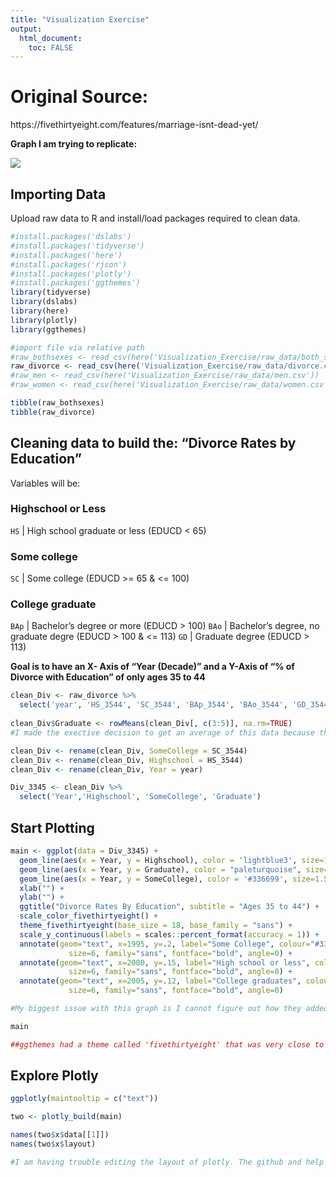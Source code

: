 ```yaml
---
title: "Visualization Exercise"
output:
  html_document:
    toc: FALSE
---
```


# Original Source:

https://fivethirtyeight.com/features/marriage-isnt-dead-yet/

**Graph I am trying to replicate:**

![](Visualization_Exercise/casselman-feature-marriage-4.webp)

## Importing Data

Upload raw data to R and install/load packages required to clean data.

```r
#install.packages('dslabs')
#install.packages('tidyverse')
#install.packages('here')
#install.packages('rjson')
#install.packages('plotly')
#install.packages('ggthemes')
library(tidyverse)
library(dslabs)
library(here)
library(plotly)
library(ggthemes)

#import file via relative path
#raw_bothsexes <- read_csv(here('Visualization_Exercise/raw_data/both_sexes.csv'))
raw_divorce <- read_csv(here('Visualization_Exercise/raw_data/divorce.csv'))
#raw_men <- read_csv(here('Visualization_Exercise/raw_data/men.csv'))
#raw_women <- read_csv(here('Visualization_Exercise/raw_data/women.csv'))

tibble(raw_bothsexes)
tibble(raw_divorce)

```

## Cleaning data to build the: "Divorce Rates by Education"

Variables will be:

### Highschool or Less

`HS` \| High school graduate or less (EDUCD \< 65)

### Some college

`SC` \| Some college (EDUCD \>= 65 & \<= 100)

### College graduate

`BAp` \| Bachelor's degree or more (EDUCD \> 100) `BAo` \| Bachelor's degree, no graduate degre (EDUCD \> 100 & \<= 113) `GD` \| Graduate degree (EDUCD \> 113)

**Goal is to have an X- Axis of "Year (Decade)" and a Y-Axis of "% of Divorce with Education" of only ages 35 to 44**

```r
clean_Div <- raw_divorce %>%
  select('year', 'HS_3544', 'SC_3544', 'BAp_3544', 'BAo_3544', 'GD_3544')
  
clean_Div$Graduate <- rowMeans(clean_Div[, c(3:5)], na.rm=TRUE)
#I made the exective decision to get an average of this data because this would be what would me most reminiscent of the original graph. It looks exactly the same as there's after visualization.

clean_Div <- rename(clean_Div, SomeCollege = SC_3544)
clean_Div <- rename(clean_Div, Highschool = HS_3544)
clean_Div <- rename(clean_Div, Year = year)

Div_3345 <- clean_Div %>%
  select('Year','Highschool', 'SomeCollege', 'Graduate')

```

## Start Plotting

```r
main <- ggplot(data = Div_3345) +
  geom_line(aes(x = Year, y = Highschool), color = 'lightblue3', size=1.5) +
  geom_line(aes(x = Year, y = Graduate), color = "paleturquoise", size=1.5) +
  geom_line(aes(x = Year, y = SomeCollege), color = '#336699', size=1.5) +
  xlab("") + 
  ylab("") +
  ggtitle("Divorce Rates By Education", subtitle = "Ages 35 to 44") +
  scale_color_fivethirtyeight() +
  theme_fivethirtyeight(base_size = 18, base_family = "sans") +
  scale_y_continuous(labels = scales::percent_format(accuracy = 1)) +
  annotate(geom="text", x=1995, y=.2, label="Some College", colour="#336699",
             size=6, family="sans", fontface="bold", angle=0) +
  annotate(geom="text", x=2000, y=.15, label="High school or less", colour="lightblue3",
             size=6, family="sans", fontface="bold", angle=0) +
  annotate(geom="text", x=2005, y=.12, label="College graduates", colour="paleturquoise",
             size=6, family="sans", fontface="bold", angle=0)

#My biggest issue with this graph is I cannot figure out how they added the labels for each education level with black with lines pointing to each trendline. Is it possible that they did this in lightroom after? To compensate, I made the labels "float" near the lines and made their color match.

main

##ggthemes had a theme called 'fivethirtyeight' that was very close to what is seen in the original plot. It was found here: https://yutannihilation.github.io/allYourFigureAreBelongToUs/ggthemes/theme_fivethirtyeight/
```

## Explore Plotly

```r
ggplotly(maintooltip = c("text"))

two <- plotly_build(main)

names(two$x$data[[1]])
names(two$x$layout)

#I am having trouble editing the layout of plotly. The github and help pages have not been very helpful.

```
